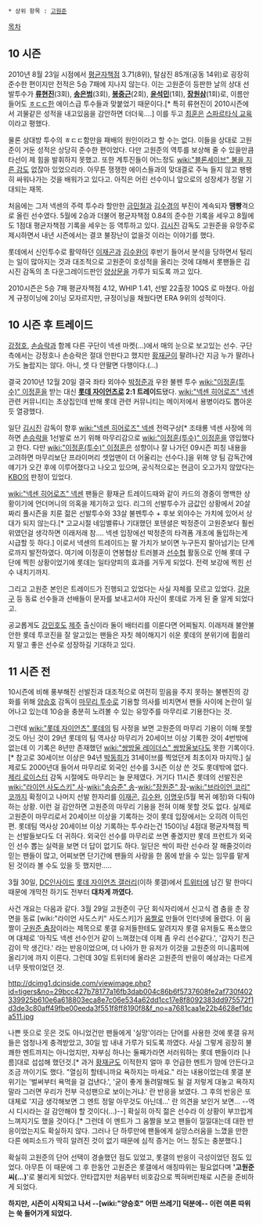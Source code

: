  * 상위 항목 : [[고원준]]

[[목차]]
== 10 시즌 ==
2010년 8월 23일 시점에서 [[평균자책점]] 3.71(8위), 탈삼진 85개(공동 14위)로 굉장히 준수한 편이지만 전적은 5승 7패에 지나지 않는다. 이는 고원준이 등판한 날의 상대 선발투수가 '''[[류현진]]'''(3회), '''[[송은범]]'''(3회), '''[[봉중근]]'''(2회), '''[[윤석민]]'''(1회), '''[[장원삼]]'''(1회)로, 이름만 들어도 [[ㅎㄷㄷ]]한 에이스급 투수들과 맞붙었기 때문이다.[* 특히 류현진이 2010시즌에서 괴물같은 성적을 내고있음을 감안하면 더더욱….] 이를 두고 [[최훈]]은 [http://news.naver.com/sports/index.nhn?category=baseball&ctg=cartoon&mod=read&id=693&office_id=223&type=kbo_cartoon&article_id=0000000413 스파르타식 교육]이라고 평했다.

물론 상대방 투수의 ㅎㄷㄷ함만을 패배의 원인이라고 할 수는 없다. 이들을 상대로 고원준이 거둔 성적은 상당히 준수한 편이었다. 다만 고원준의 역투를 보상해 줄 수 있을만큼 타선이 제 힘을 발휘하지 못했고. 또한 계투진들이 어느정도 [[wiki:"블론세이브"  불을 지른 감]]도 없잖아 있었으리라. 아무튼 쟁쟁한 에이스들과의 맞대결로 주눅 들지 않고 팽팽히 싸워나가는 것을 배워가고 있다고. 아직은 어린 선수이니 앞으로의 성장세가 정말 기대되는 재목.

처음에는 그저 넥센의 주력 투수라 할만한 [[금민철]]과 [[김수경]]의 부진이 계속되자 '''땜빵'''격으로 올린 선수였다. 5월에 2승과 더불어 평균자책점 0.84의 준수한 기록을 세우고 8월에도 1점대 평균자책점 기록을 세우는 등 역투하고 있다. [[김시진]] 감독도 고원준을 유망주로 제시하면서 내년 시즌에서는 결코 불장난이 없을것 이라는 이야기를 했다.

롯데에서 신인투수로 활약하던 [[이재곤]]과 [[김수완]]이 후반기 들어서 분석을 당하면서 털리는 일이 많아지는 것과 대조적으로 고원준이 호성적을 올리는 것에 대해서 롯팬들은 김시진 감독의 초 다운그레이드판인 [[양상문]]을 가루가 되도록 까고 있다.

2010시즌은 5승 7패 평균자책점 4.12, WHIP 1.41, 선발 22출장 10QS 로 마쳤다. 아쉽게 규정이닝에 2이닝 모자르지만, 규정이닝을 채웠다면 ERA 9위의 성적이다.

== 10 시즌 후 트레이드 ==
[[강정호]], [[손승락]]과 함께 다른 구단이 넥센 마켓(…)에서 매의 눈으로 보고있는 선수. 구단측에서는 강정호나 손승락은 절대 안판다고 했지만 [[황재균]]이 팔려나간 지금 누가 팔려나가도 놀랍지는 않다. 아니, 셋 다 안팔면 다행이다.(…)

결국 2010년 12월 20일 결국 좌타 외야수 [[박정준]]과 우완 불펜 투수 [[wiki:"이정훈(투수)" 이정훈]]을 받는 대신 '''[[롯데 자이언츠]]로 2:1 트레이드'''됐다. [[wiki:"넥센 히어로즈" 넥센]] 관련 커뮤니티는 초상집인데 반해 롯데 관련 커뮤니티는 메이저에서 용병이라도 뽑아온 듯 열광했다.

일단 [[김시진]] 감독이 향후 [[wiki:"넥센 히어로즈" 넥센]] 전력구상[* 조태룡 넥센 사장에 의하면 [[손승락]]을 1선발로 쓰기 위해 마무리감으로 [[wiki:"이정훈(투수)" 이정훈]]을 영입했다고 한다. 다만 [[wiki:"이정훈(투수)" 이정훈]]은 성향이나 잘 나가던 09시즌 피칭 내용을 고려하면 마무리보단 프라이머리 셋업맨이 더 어울리는 선수다.]을 위해 양 팀 감독간에 얘기가 오간 후에 이루어졌다고 나오고 있으며, 공식적으로는 현금이 오고가지 않았다는 [[KBO]]의 판정이 있었다.

[[wiki:"넥센 히어로즈" 넥센]] 팬들은 황재균 트레이드때와 같이 카드의 경중이 명백한 상황이기에 언더머니의 의혹을 제기하고 있다. 리그의 선발투수가 금값인 상황에서 20살짜리 풀시즌을 치룬 젊은 선발투수와 33살 불펜투수 + 후보 외야수는 가치에 있어서 상대가 되지 않는다.[* 고교시절 네임밸류나 기대했던 포텐셜은 박정준이 고원준보다 훨씬 위였던걸 생각하면 이래저래 참…. 넥센 입장에선 박정준의 타격폼 개조에 돌입하는게 시급할 듯 하다.] 이로서 넥센의 트레이드는 팔 가치가 보이면 누구든지 팔아넘기는 단계로까지 발전하였다. 여기에 이정훈이 연봉협상 트러블과 [[선수협]] 활동으로 인해 롯데 구단에 찍힌 상황이었기에 롯데는 일타양피의 효과를 거두게 되었다. 전력 보강에 찍힌 선수 내치기까지.

그리고 고원준 본인은 트레이드가 진행되고 있었다는 사실 자체를 모르고 있었다. [[강윤구]] 등 동료 선수들과 선배들이 문자를 보내고서야 자신이 롯데로 가게 된 줄 알게 되었다고.

공교롭게도 [[강민호]]도 [[제주]] 출신이라 둘이 배터리를 이룬다면 어찌될지. 이래저래 불안불안한 롯데 투코진을 잘 알고있는 팬들은 자칫 헤이해지기 쉬운 롯데의 분위기에 휩쓸리지 말고 좋은 선수로 성장하길 기대하고 있다.

== 11 시즌 전 ==
10시즌에 비해 풍부해진 선발진과 대조적으로 여전히 믿음을 주지 못하는 불펜진의 강화를 위해 [[양승호]] 감독이 [[마무리 투수]]로 기용할 의사를 비치면서 팬들 사이에 논란이 일어나고 있는데 10승을 충분히 노려볼 수 있는 유망주를 마무리로 기용한다는 것.

그런데 [[wiki:"롯데 자이언츠" 롯데]]의 팀 사정을 보면 고원준의 마무리 기용이 이해 못할 것도 아닌 것이 29년 롯데의 팀 역사상 마무리가 20세이브 이상 기록한 것이 4번밖에 없는데 이 기록은 8년만 존재했던 [[wiki:"쌍방울 레이더스" 쌍방울]]보다도 못한 기록이다.[* 참고로 30세이브 이상은 94년 [[박동희]]가 31세이브를 찍었던게 최초이자 마지막.] 실제로도 2000년대 들어서 마무리로 외국인 선수를 3시즌 이상 쓴 것도 롯데밖에 없다. [[제리 로이스터]] 감독 시절에도 마무리는 늘 문제였다. 거기다 11시즌 롯데의 선발진은 [[wiki:"라이언 사도스키" 사]]-[[wiki:"송승준" 송]]-[[wiki:"장원준" 장]]-[[wiki:"브라이언 코리" 코]]까지 확정이고 나머지 선발 한자리를 [[이재곤]], [[김수완]], [[이명우]](5월 복귀 예정)와 다퉈야 하는 상황. 이런 걸 감안하면 고원준의 마무리 기용을 전혀 이해 못할 것도 없다. 실제로 고원준이 마무리로서 20세이브 이상을 기록하는 것이 롯데 입장에서는 오히려 이득인 편. 롯데팀 역사상 20세이브 이상 기록하는 투수라는건 150이닝 4점대 평균자책점 찍는 선발들보다도 더 귀하다. 외국인 선수를 마무리로 쓰면 좋겠지만 롯데 프런트가 외국인 선수 뽑는 실력을 보면 더 답이 없기도 하다. 일단은 싹이 파란 선수라 잘 해줄것이라 믿는 팬들이 많고, 어찌보면 단기간에 팬들의 사랑을 한 몸에 받을 수 있는 임무를 맡게 된 것이라 볼 수도 있을 듯 했지만.....

3월 30일, [[DC인사이드]] [[롯데 자이언츠 갤러리]](이하 롯갤)에서 [[트위터]]에 남긴 말 한마디 때문에 개막전 하기도 전부터 '''대차게 까였다.'''

사건 개요는 다음과 같다. 3월 29일 고원준이 구단 회식자리에서 신고식 겸 춤을 춘 장면을 동료 [wiki:"라이언 사도스키" 사도스키]가 [[움짤]]로 만들어 인터넷에 올렸다. 이 움짤이 [http://www.cyworld.com/romi2sso/5988798 구원준 춤장]이라는 제목으로 롯갤 유저들한테도 알려지자 롯갤 유저들도 폭소했으며 대체로 '아직도 넥센 선수인거 같이 느껴졌는데 이제 좀 우리 선수같다.', '갑자기 친근감이 막 생긴다.' 라는 반응이었으며, 더 나아가 한 유저가 이것을 고원준의 미니홈피에 올리기에 까지 이른다. 그런데 30일 트위터에 올라온 고원준의 반응이 예상과는 다르게 너무 뜻밖이었던 것.

http://dcimg1.dcinside.com/viewimage.php?id=tigers&no=29bcc427b78177a16fb3dab004c86b6f5737608fe2af730f402339925b610e6a618803eca8e7c06e534a62dd1cc17e8f8092383dd975572f1d3de3c80aff49fbe00eeda3f551f8ff8190f8&f_no=a7681caa1e22b4628ef1dca511.jpg

나쁜 뜻으로 웃은 것도 아니었건만 팬들에게 '실망'이라는 단어를 사용한 것에 롯갤 유저들은 엄청나게 충격받았고, 30일 밤 내내 가루가 되도록 까였다. 사실 그렇게 굉장히 불쾌한 멘트까지는 아니었지만, 자부심 하나는 둘째가라면 서러워하는 롯데 팬들이라 [나름]대로 섭섭해 했던것.[* 과거 [[황재균]]도 이적한지 얼마 후 언급한 멘트가 맘에 안든다고 조금 까이기도 했다. "열심히 할테니까요 욕하지는 마세요." 라는 내용이었는데 롯갤 분위기는 '벌써부터 욕먹을 걸 겁낸다.', '굳이 좋게 돌려말해도 될 걸 저렇게 대놓고 욕하지 말라 그러면 우리가 전부 극성팬으로 보이는거냐.' 란 반응을 보였다. 그 후의 반응은 또 대체로 '지금 생각해보면 그 멘트 정말 아무것도 아닌데...' 란 의견을 보인거 보면... --역시 디시라는 걸 감안해야 할 것이다(...)--] 확실히 아직 젊은 선수라 이 상황이 부끄럽게 느껴지기도 했을 것이다.[* 그런데 이 멘트가 그 움짤을 보고 팬들이 낄낄대는데 대한 반응이었는지도 확실하지 않다. 그러나 단 하루만에 팬들에게 실망스러움을 느꼈을 만한 다른 에피소드가 딱히 알려진 것이 없기 때문에 심적 증거는 어느 정도는 충분했다.]

확실히 고원준의 단어 선택이 경솔했던 점도 있었고, 롯갤의 반응이 극성이었던 점도 있었다. 아무튼 이 때문에 그 후 한동안 고원준은 롯갤에서 애칭따위는 필요없다며 ''''고원준씨(...)''''로 불리게 되었다. 안타깝지만 처음부터 비호감으로 찍혀버린채로 시즌을 준비하게 되었다.

'''하지만, 시즌이 시작되고 나서 --[wiki:"양승호" 어떤 쓰레기] 덕분에-- 이런 여론 따위는 쑥 들어가게 되었다.'''
